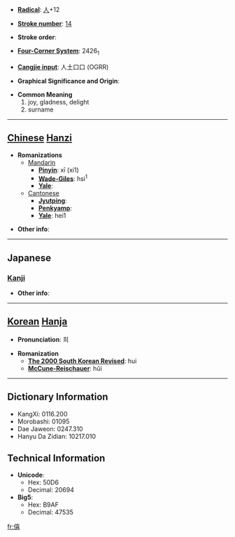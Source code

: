 * '''[[Wiktionary:Chinese radical index| Radical]]''': [[Wiktionary:Chinese radical index 人|人]]+12

* '''[[Wiktionary:Chinese total strokes index|Stroke number]]''': [[Wiktionary:Chinese total strokes index 14|14]]

* '''Stroke order''': 

* '''[[Wiktionary:Chinese four corner index|Four-Corner System]]''': 2426<sub>1</sub>

* '''[[Wiktionary:Chinese Cangjie index|Cangjie input]]''': 人土口口 (OGRR)

* '''Graphical Significance and Origin''': 

* '''Common Meaning'''
*#joy, gladness, delight
*# surname


----

== [[Chinese]] [[Hanzi]] ==

* '''Romanizations'''
** [[Mandarin]]
*** '''[[Pinyin]]''': xī (xi1)
*** '''[[Wade-Giles]]''': hsi<sup>1</sup>
*** '''[[Yale]]''': 
**[[Cantonese]]
***'''[[Jyutping]]''':
***'''[[Penkyamp]]''': 
***'''[[Yale]]''': hei1

* '''Other info''': 

----

==Japanese==
===[[Kanji]]===
{{kanji|on readings=[[き]] (ki)|kun readings=[[よろこぶ]] (yorokobu)}}

* '''Other info''':  

----

== [[Korean]] [[Hanja]] ==

* '''Pronunciation''': 희

* '''Romanization'''
** '''[[The 2000 South Korean Revised Romanization|The 2000 South Korean Revised]]''': hui
** '''[[McCune-Reischauer]]''': hŭi

----

== Dictionary Information ==

* KangXi: 0116.200
* Morobashi: 01095
* Dae Jaweon: 0247.310
* Hanyu Da Zidian: 10217.010

== Technical Information ==

* '''Unicode''':
** Hex: 50D6
** Decimal: 20694
* '''Big5''':
** Hex: B9AF
** Decimal: 47535

[[fr:僖]]
